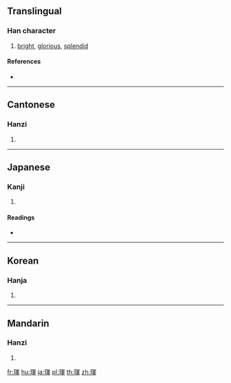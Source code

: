 {{character info/new}}
{{also|珲}}
==Translingual==

===Han character===
{{Han char|rn=96|rad=玉|as=09|sn=13|four=17156|canj=MGBJJ}}

# [[bright]], [[glorious]], [[splendid]]

====References====
* {{Han ref|kx=0736.110|dkj=21093|dj=1147.150|hdz=21128.110|uh=743F|ud=29759|bh=B7E9|bd=47081}}

----

==Cantonese==

===Hanzi===
{{yue-hanzi|jyut=|y=wan4|sim=珲}}

# {{defn|lang=yue|sort=玉09}}

----

==Japanese==

===Kanji===
{{ja-kanji|grade=|rs=玉09}}

# {{defn|lang=ja|sort=玉09}}

====Readings====
* {{ja-readings|on=[[こん]] (kon), [[ごん]] (gon)|kun=|nanori=}}

----

==Korean==

===Hanja===
{{ko-hanja|hangeul=흔|eumhun=|rv=heun|mr=hŭn|y=hun}}

# {{defn|lang=ko|sort=玉09}}

----

==Mandarin==

===Hanzi===
{{cmn-hanzi|sim=珲|pin=[[hún]] ([[hun2]])|wg=hun<sup>2</sup>}}

# {{defn|lang=cmn|sort=玉09}}

[[fr:琿]]
[[hu:琿]]
[[ja:琿]]
[[pl:琿]]
[[th:琿]]
[[zh:琿]]